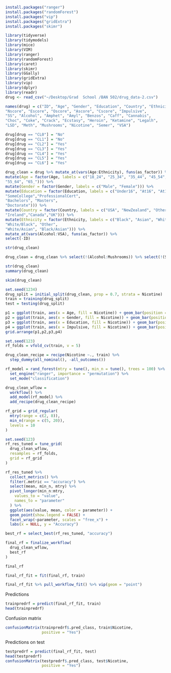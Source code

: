 ```r
install.packages("ranger")
install.packages("randomForest")
install.packages("vip")
install.packages("gridExtra")
install.packages("skimr")

library(tidyverse)
library(tidymodels)
library(mice) 
library(VIM) 
library(ranger) 
library(randomForest)
library(caret)
library(skimr)
library(GGally)
library(gridExtra)
library(vip)
library(dplyr)
library(readr)
drug <- read_csv("~/Desktop/Grad  School /BAN 502/drug_data-2.csv")
```

```r
names(drug) = c("ID", "Age", "Gender", "Education", "Country", "Ethnicity",
"Nscore", "Escore", "Oscore", "Ascore", "Cscore", "Impulsive",
"SS", "Alcohol", "Amphet", "Amyl", "Benzos", "Caff", "Cannabis",
"Choc", "Coke", "Crack", "Ecstasy", "Heroin", "Ketamine", "Legalh",
"LSD", "Meth", "Mushrooms", "Nicotine", "Semer", "VSA")
```

```r
drug[drug == "CL0"] = "No"
drug[drug == "CL1"] = "No"
drug[drug == "CL2"] = "Yes"
drug[drug == "CL3"] = "Yes"
drug[drug == "CL4"] = "Yes"
drug[drug == "CL5"] = "Yes"
drug[drug == "CL6"] = "Yes"
```

```r
drug_clean = drug %>% mutate_at(vars(Age:Ethnicity), funs(as_factor)) %>%
mutate(Age = factor(Age, labels = c("18_24", "25_34", "35_44", "45_54",
"55_64", "65_"))) %>%
mutate(Gender = factor(Gender, labels = c("Male", "Female"))) %>%
mutate(Education = factor(Education, labels = c("Under16", "At16", "At17", "At18",
"SomeCollege","ProfessionalCert",
"Bachelors", "Masters",
"Doctorate"))) %>%
mutate(Country = factor(Country, labels = c("USA", "NewZealand", "Other", "Australia",
"Ireland","Canada","UK"))) %>%
mutate(Ethnicity = factor(Ethnicity, labels = c("Black", "Asian", "White",
"White/Black", "Other",
"White/Asian", "Black/Asian"))) %>%
mutate_at(vars(Alcohol:VSA), funs(as_factor)) %>%
select(-ID)
```

```r
str(drug_clean)
```
```r
drug_clean = drug_clean %>% select(!(Alcohol:Mushrooms)) %>% select(!(Semer:VSA))
```

```r
str(drug_clean)
summary(drug_clean)
```
```r
skim(drug_clean)
```
```r
set.seed(1234) 
drug_split = initial_split(drug_clean, prop = 0.7, strata = Nicotine)
train = training(drug_split)
test = testing(drug_split)
```

```r
p1 = ggplot(train, aes(x = Age, fill = Nicotine)) + geom_bar(position = "fill")
p2 = ggplot(train, aes(x = Gender, fill = Nicotine)) + geom_bar(position = "fill")
p3 = ggplot(train, aes(x = Education, fill = Nicotine)) + geom_bar(position = "fill")
p4 = ggplot(train, aes(x = Impulsive, fill = Nicotine)) + geom_bar(position = "fill")
grid.arrange(p1,p2,p3,p4)
```
```r
set.seed(123)
rf_folds = vfold_cv(train, v = 5)
```

```r
drug_clean_recipe = recipe(Nicotine ~., train) %>%
  step_dummy(all_nominal(), -all_outcomes())

rf_model = rand_forest(mtry = tune(), min_n = tune(), trees = 100) %>% 
  set_engine("ranger", importance = "permutation") %>% 
  set_mode("classification")

drug_clean_wflow = 
  workflow() %>% 
  add_model(rf_model) %>% 
  add_recipe(drug_clean_recipe)

rf_grid = grid_regular(
  mtry(range = c(2, 8)),
  min_n(range = c(5, 20)), 
  levels = 10
)

set.seed(123)
rf_res_tuned = tune_grid(
  drug_clean_wflow,
  resamples = rf_folds,
  grid = rf_grid 
)
```

```r
rf_res_tuned %>%
  collect_metrics() %>%
  filter(.metric == "accuracy") %>%
  select(mean, min_n, mtry) %>%
  pivot_longer(min_n:mtry,
    values_to = "value",
    names_to = "parameter"
  ) %>%
  ggplot(aes(value, mean, color = parameter)) +
  geom_point(show.legend = FALSE) +
  facet_wrap(~parameter, scales = "free_x") +
  labs(x = NULL, y = "Accuracy")
```
```r
best_rf = select_best(rf_res_tuned, "accuracy")

final_rf = finalize_workflow(
  drug_clean_wflow,
  best_rf
)

final_rf
```
```r
final_rf_fit = fit(final_rf, train)
```

```r
final_rf_fit %>% pull_workflow_fit() %>% vip(geom = "point")
```
Predictions  
```r
trainpredrf = predict(final_rf_fit, train)
head(trainpredrf)
```

Confusion matrix
```r
confusionMatrix(trainpredrf$.pred_class, train$Nicotine,
                positive = "Yes")
```

Predictions on test
```r
testpredrf = predict(final_rf_fit, test)
head(testpredrf)
confusionMatrix(testpredrf$.pred_class, test$Nicotine, 
                positive = "Yes")
```
